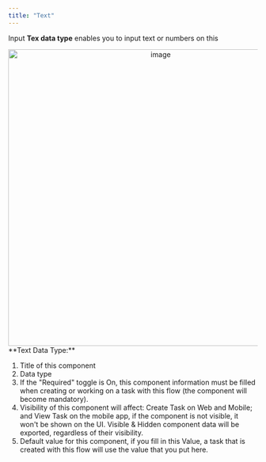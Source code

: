 ```yaml
---
title: "Text"
---
```


Input **Tex data type** enables you to input text or numbers on this 

<div align="center">
  <img src="https://t3837933.p.clickup-attachments.com/t3837933/c01a0b81-7f78-4894-8b31-ad6a52ac9355/image.png" alt="image" width="600" />
</div> 
**Text Data Type:**

1. Title of this component
2. Data type
3. If the "Required" toggle is On, this component information must be filled when creating or working on a task with this flow (the component will become mandatory).
4. Visibility of this component will affect: Create Task on Web and Mobile; and View Task on the mobile app, if the component is not visible, it won't be shown on the UI. Visible & Hidden component data will be exported, regardless of their visibility.
5. Default value for this component, if you fill in this Value, a task that is created with this flow will use the value that you put here.